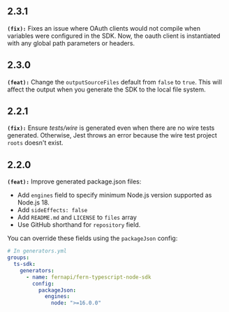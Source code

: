 ## 2.3.1
**`(fix):`** Fixes an issue where OAuth clients would not compile when variables were configured
in the SDK. Now, the oauth client is instantiated with any global path parameters or headers. 


## 2.3.0
**`(feat):`** Change the `outputSourceFiles` default from `false` to `true`.
This will affect the output when you generate the SDK to the local file system.


## 2.2.1
**`(fix):`** Ensure _tests/wire_ is generated even when there are no wire tests generated.
Otherwise, Jest throws an error because the wire test project `roots` doesn't exist.


## 2.2.0
**`(feat):`** Improve generated package.json files:
* Add `engines` field to specify minimum Node.js version supported as Node.js 18.
* Add `sideEffects: false`
* Add `README.md` and `LICENSE` to `files` array
* Use GitHub shorthand for `repository` field.

You can override these fields using the `packageJson` config:
```yml
# In generators.yml
groups:
  ts-sdk:
    generators:
      - name: fernapi/fern-typescript-node-sdk
        config:
          packageJson:
            engines:
              node: ">=16.0.0"
```



